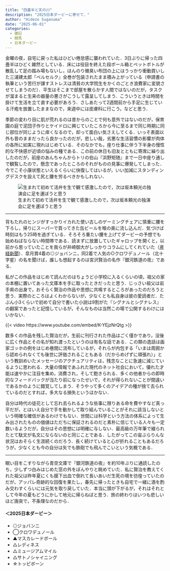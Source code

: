 ---
title: "四畳半と天の川"
description: "2025日本ダービーに寄せて．"
author: "Hidezo Suganuma"
date: "2025-06-01"
categories:
  - 雑記
  - 競馬
  - 日本ダービー
---

金曜の夜，自宅に戻った私はひどい倦怠感に襲われていた．3日ぶりに帰った四畳半はひどく雑然としている．床には役目を終えた段ボール箱とペットボトルが散乱して足の踏み場もないし，ほんのり黴臭い布団の上にはうっかり衝動買いした三浦建太郎『ベルセルク』全巻が包装されたまま積み上がっている（申請書の執筆という苦行が課すストレスは清貧の大学院生をかくのごとき浪費家に変貌させてしまうのだ）．平生はそこまで部屋を散らかす人間ではないのだが，タスクが溜まると生来の器量の悪さがこうして露呈してしまう．こういうときは時間を掛けて生活を立て直す必要があろう．さしあたって2週間前から手足に生じている汗疱を放置したままなので，来週中には皮膚科に行こう，などと思う．

季節の変わり目に肌が荒れるのは昔からのことで何も意外ではないのだが，保育園の庭で泥団子作りとケイドロに興じていたころから今に至るまで同じ時期に同じ部位が同じように痒くなるので，却って面白い気さえしてくる．いっそ表面以外も昔のままだったら良かったのだが，悲しい哉，劣悪な生活習慣の影響が肉体の各所に如実に現れはじめている．そのなかでも，座り仕事に伴う下半身の慢性的な不快感が近頃の悩みの種である．この前の休日も旧友とともに寄席に繰り出したのだが，前座のあんちゃんからトリの伯山『浜野矩随』まで一日中座り通しで観覧したので，懸念であったところのそれがものの見事に爆発してしまった．今でこそ小康状態といえるくらいに快復してはいるが，いい加減にスタンディングデスクを設えて尻と腰を労るべきかもしれない．

![生まれて初めて活弁を生で観て感激したので，次は坂本頼光の独演会に足を運ぼうと思う](fig1.jpg)

---

背もたれのヒンジがすっかりイカれた使い古しのゲーミングチェアに慎重に腰を下ろし，帰りにスーパーで買ってきた缶ビールを喉の奥に流し込んだ．気づけば時刻はもう25時を過ぎている．そろそろ重たい腰を上げてダービーの予想でも始めねばならない時間帯である．読まずに放置していたギャロップを開くと，以前から思っていたことを我らが井崎御大がしっかりコラムにしてくれていた（[産経新聞](https://www.sankei.com/article/20250530-GZZ363LTXNOSNKGYLGEX4RKO2I/)）．皐月賞4着の◎ジョバンニ，同2着で人気の○クロワデュノール（北十字星）の名を聞けば，誰しも想起するのは宮沢賢治の名作『銀河鉄道の夜』である．

私がこの作品をはじめて読んだのはちょうど小学校に入るくらいの頃，祖父の家の本棚に置いてあった文庫本を手に取ったときだったと思う．じっさい祖父は岩手県の出身で，おそらく賢治の作品や思想に共鳴するところがあったのだろうと思う．実際のところはよくわからないが，少なくとも私自身は彼の愛読者だ．たぶん小3くらいで初めて自分で書いた小説は9割がた『シグナルとシグナレス』の翻案であったと記憶しているが，そんなものは当然この場で公開するわけにはいかない．

{{< video https://www.youtube.com/embed/K-YEjzNrQtg >}}

数多くの作品を残した賢治だが，生前に刊行された作品はごく僅かであり，没後に広く作品とその名が知れ渡ったというのは有名な話である．この類の逸話は画家ゴッホの例をはじめ巷間に流布しているが，それらが内包する「いまは周囲から認められなくても後世に評価されることもある（だからめげずに頑張れ）」という教訓めいたメッセージのアクチュアリティは，残念なことに急速に減じているように思われる．大量の情報であふれた現代のネット社会において，優れた才能は速やかに注目を集め，消費され，そして飽きられる．多くの他者からの即時的なフィードバックが当たり前になったせいで，それが得られないことが間違いであるかのように錯覚してしまう．そうやって多くのアイデアの種が捨て去られているのだとすれば，多大なる損失というほかない．

自分は時代の徒花として忘れ去られるような些事に限りある命を費やすなど真っ平だが，とはいえ自分で手を動かして取り組んでいることがそれに該当しないという明確な確信があるわけでもない．世間には科学という方法の体系によって生み出されたものの価値はただちに保証されるのだと素朴に信じている人々も一定数いるようだが，自分はその思想には明確に与しない．最高級の万年筆で綴られたとて駄文が名文にならないのと同じことである．したがってこの宙ぶらりんな状況はおそらく生涯続くのだろう．長く続けていると心が折れることもあるだろうが，少なくとも今の自分は矢でも鉄砲でも飛んでこいという気概である．

---

眠い目をこすりながら青空文庫で『銀河鉄道の夜』を約10年ぶりに通読したのち，少しずつ白みはじめた窓の外をぼんやりと眺めていた．私に賢治を教えてくれた祖父は昨年夏にくも膜下出血で倒れて長いあいだ生死の境を彷徨っていたのだが，アッパレ奇跡的な回復を果たし，春先に帰ったときも自宅で一緒に酒を酌み交わすくらいには元気を取り戻していた．本当に頭が下がるが，それはそれとして今年の夏もどうにかして地元に帰らねばと思う．旅の終わりはいつも悲しいほど唐突で，不条理なのだから．

#### ＜2025日本ダービー＞

- ◎ジョバンニ
- ◯クロワデュノール
- ▲マスカレードボール
- △レディネス
- △ミュージアムマイル
- △サトノシャイニング
- ☆トッピボーン
